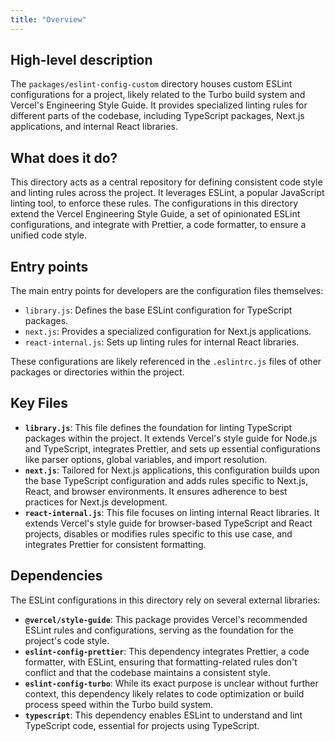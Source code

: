 ```yaml
---
title: "Overview"
---
```


## High-level description
The `packages/eslint-config-custom` directory houses custom ESLint configurations for a project, likely related to the Turbo build system and Vercel's Engineering Style Guide. It provides specialized linting rules for different parts of the codebase, including TypeScript packages, Next.js applications, and internal React libraries.

## What does it do?
This directory acts as a central repository for defining consistent code style and linting rules across the project. It leverages ESLint, a popular JavaScript linting tool, to enforce these rules. The configurations in this directory extend the Vercel Engineering Style Guide, a set of opinionated ESLint configurations, and integrate with Prettier, a code formatter, to ensure a unified code style.

## Entry points
The main entry points for developers are the configuration files themselves:

- `library.js`: Defines the base ESLint configuration for TypeScript packages.
- `next.js`:  Provides a specialized configuration for Next.js applications.
- `react-internal.js`: Sets up linting rules for internal React libraries.

These configurations are likely referenced in the `.eslintrc.js` files of other packages or directories within the project.

## Key Files
- **`library.js`**: This file defines the foundation for linting TypeScript packages within the project. It extends Vercel's style guide for Node.js and TypeScript, integrates Prettier, and sets up essential configurations like parser options, global variables, and import resolution.
- **`next.js`**:  Tailored for Next.js applications, this configuration builds upon the base TypeScript configuration and adds rules specific to Next.js, React, and browser environments. It ensures adherence to best practices for Next.js development.
- **`react-internal.js`**:  This file focuses on linting internal React libraries. It extends Vercel's style guide for browser-based TypeScript and React projects, disables or modifies rules specific to this use case, and integrates Prettier for consistent formatting.

## Dependencies
The ESLint configurations in this directory rely on several external libraries:

- **`@vercel/style-guide`**: This package provides Vercel's recommended ESLint rules and configurations, serving as the foundation for the project's code style.
- **`eslint-config-prettier`**: This dependency integrates Prettier, a code formatter, with ESLint, ensuring that formatting-related rules don't conflict and that the codebase maintains a consistent style.
- **`eslint-config-turbo`**: While its exact purpose is unclear without further context, this dependency likely relates to code optimization or build process speed within the Turbo build system.
- **`typescript`**: This dependency enables ESLint to understand and lint TypeScript code, essential for projects using TypeScript.

